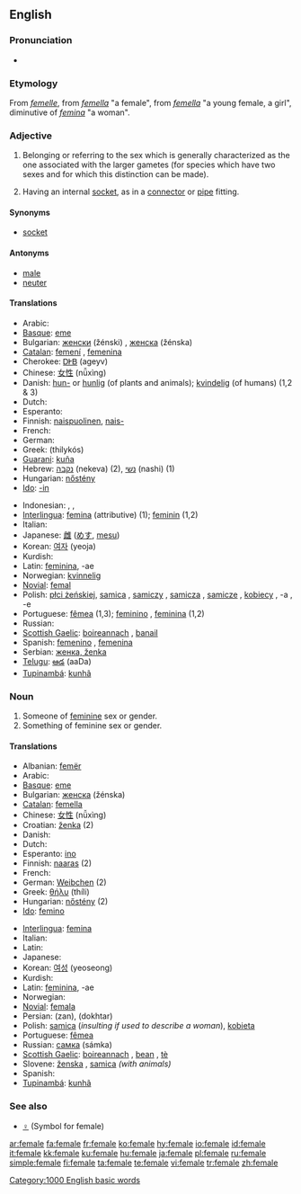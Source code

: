 {{wikipedia|dab=female (disambiguation)|female}}
{{wikipedia}}
==English==

===Pronunciation===
*{{audio|en-us-female.ogg|Audio (US)}}

===Etymology===
From {{OF.}} ''[[femelle]]'', from {{ML.}} ''[[femella]]'' "a female", from {{L.}} ''[[femella]]'' "a young female, a girl", diminutive of ''[[femina]]'' "a woman".

===Adjective===
{{en-adj|-}}

# Belonging or referring to the sex which is generally characterized as the one associated with the larger gametes (for species which have two sexes and for which this distinction can be made).
# {{context|figurative|electronics}} Having an internal [[socket]], as in a [[connector]] or [[pipe]] fitting.

{{rfphoto}}

====Synonyms====
*{{figurative}} [[socket]]

====Antonyms====
*[[male]]
*[[neuter]]

====Translations====
{{top}}
* Arabic: {{ARchar|[[انثى|أنْثَى]]}} {{unicode|(’únθa)}}
* [[Basque]]: [[eme]]
* Bulgarian: [[женски]] (žénski) {{m}}, [[женска]] (žénska) {{f}}
* [[Catalan]]: [[femení]] {{m}}, [[femenina]] {{f}}
* Cherokee: [[ᎠᎨᏴ]] (ageyv)
* Chinese: [[女性]] (nǚxìng)
* Danish: [[hun-]] or [[hunlig]] (of plants and animals); [[kvindelig]] (of humans) (1,2 & 3)
* Dutch: {{t+|nl|vrouwelijk}}
* Esperanto: {{t-|eo|ina|xs=Esperanto}}
* Finnish: [[naispuolinen]], [[naispuolinen|nais-]]
* French: {{t+|fr|féminin}}
* German: {{t+|de|weiblich}}
* Greek: {{t|el|θηλυκός|m|sc=Grek}} (thilykós)
* [[Guarani]]: [[kuña]]
* Hebrew: [[נקבה]] (nekeva) (2), [[נשי]] (nashi) (1)
* Hungarian: [[nőstény]]
* [[Ido]]: [[-in]]
{{mid}}
* Indonesian: {{t-|id|perempuan|xs=Indonesian}}, {{t+|id|wanita|xs=Indonesian}}, {{t+|id|betina|xs=Indonesian}}
* [[Interlingua]]: [[femina]] (attributive) (1); [[feminin]] (1,2)
* Italian: {{t+|it|femminile}}
* Japanese: [[雌]] ([[めす]], [[mesu]])
* Korean: [[여자]] (yeoja)
* Kurdish: {{KUchar|[[مێ]]}}
* Latin: [[feminina]], -ae {{f}}
* Norwegian: [[kvinnelig]]
* [[Novial]]: [[femal]]
* Polish: [[płci żeńskiej]], [[samica]] {{f}}, [[samiczy]] {{m}}, [[samicza]] {{f}}, [[samicze]] {{n}}, [[kobiecy]] {{m}}, -a {{f}}, -e {{n}}
* Portuguese: [[fêmea]] {{f}} (1,3); [[feminino]] {{m}}, [[feminina]] {{f}} (1,2)
* Russian: {{t+|ru|женский|tr=žénskij|sc=Cyrl}}
* [[Scottish Gaelic]]: [[boireannach]] {{n}}, [[banail]] {{f}}
* Spanish: [[femenino]] {{m}}, [[femenina]] {{f}}
* Serbian: [[женка, ženka]]
* [[Telugu]]: [[ఆడ]] (aaDa)
* [[Tupinambá]]: [[kunhã]]
{{bottom}}

===Noun===
{{en-noun}}

# Someone of [[feminine]] sex or gender.
# Something of feminine sex or gender.

====Translations====
{{top}}
* Albanian: [[femër]]
* Arabic: {{ARchar|[[انثى|أنْثَى]]}} {{unicode|(’únθa)}}
* [[Basque]]: [[eme]]
* Bulgarian: [[женска]] (žénska) {{f}}
* [[Catalan]]: [[femella]] {{f}}
* Chinese: [[女性]] (nǚxìng)
* Croatian: [[ženka]]{{f}} (2)
* Danish: {{t+|da|kvinde|c}}
* Dutch: {{t+|nl|vrouw|c}}
* Esperanto: [[ino]]
* Finnish: [[naaras]] (2)
* French: {{t+|fr|femelle|f}}
* German: [[Weibchen]] {{n}} (2)
* Greek: [[θήλυ]] (thíli)
* Hungarian: [[nőstény]] (2)
* [[Ido]]: [[femino]]
{{mid}}
* [[Interlingua]]: [[femina]]
* Italian: {{t+|it|femmina|f}}
* Latin: {{t+|la|femina|f}}
* Japanese: {{t+|ja|女性|sc=Jpan}}
* Korean: [[여성]] (yeoseong)
* Kurdish: {{KUchar|[[مێ]]}}
* Latin: [[feminina]], -ae {{f}}
* Norwegian: {{t-|no|kvinne}}
* [[Novial]]: [[femala]]
* Persian: {{FAchar|[[زن]]}} (zan), {{FAchar|[[دختر]]}} (dokhtar)
* Polish: [[samica]] {{f}} (''insulting if used to describe a woman''), [[kobieta]] {{f}}
* Portuguese: [[fêmea]] {{f}}
* Russian: [[самка]] (sámka) {{f}}
* [[Scottish Gaelic]]: [[boireannach]] {{m}}, [[bean]] {{f}}, [[tè]] {{f}}
* Slovene: [[ženska]] {{f}}, [[samica]] {{f}} ''(with animals)''
* Spanish: {{t+|es|hembra|f}}
* [[Tupinambá]]: [[kunhã]]
{{bottom}}

===See also===
*[[♀]] (Symbol for female)

[[Category:1000 English basic words]]

[[ar:female]]
[[fa:female]]
[[fr:female]]
[[ko:female]]
[[hy:female]]
[[io:female]]
[[id:female]]
[[it:female]]
[[kk:female]]
[[ku:female]]
[[hu:female]]
[[ja:female]]
[[pl:female]]
[[ru:female]]
[[simple:female]]
[[fi:female]]
[[ta:female]]
[[te:female]]
[[vi:female]]
[[tr:female]]
[[zh:female]]